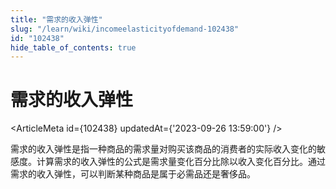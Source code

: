 ```yaml
---
title: "需求的收入弹性"
slug: "/learn/wiki/incomeelasticityofdemand-102438"
id: "102438"
hide_table_of_contents: true
---
```



# 需求的收入弹性

<ArticleMeta id={102438} updatedAt={'2023-09-26 13:59:00'} />
<div className='border-solid border-b border-t-0 my-4 border-[var(--ifm-color-gray-300)]' />

需求的收入弹性是指一种商品的需求量对购买该商品的消费者的实际收入变化的敏感度。计算需求的收入弹性的公式是需求量变化百分比除以收入变化百分比。通过需求的收入弹性，可以判断某种商品是属于必需品还是奢侈品。
